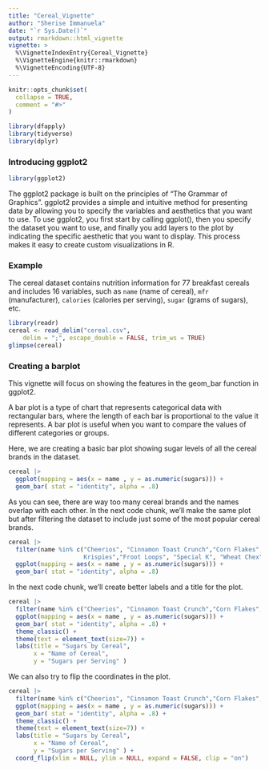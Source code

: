 ```yaml
---
title: "Cereal_Vignette"
author: "Sherise Immanuela"
date: "`r Sys.Date()`"
output: rmarkdown::html_vignette
vignette: >
  %\VignetteIndexEntry{Cereal_Vignette}
  %\VignetteEngine{knitr::rmarkdown}
  %\VignetteEncoding{UTF-8}
---
```


```r
knitr::opts_chunk$set(
  collapse = TRUE,
  comment = "#>"
)
```

```r
library(dfapply)
library(tidyverse)
library(dplyr)
```

### Introducing ggplot2
```r
library(ggplot2)
```

The ggplot2 package is built on the principles of "The Grammar of Graphics". ggplot2 provides a simple and intuitive method for presenting data by allowing you to specify the variables and aesthetics that you want to use. To use ggplot2, you first start by calling ggplot(), then you specify the dataset you want to use, and finally you add layers to the plot by indicating the specific aesthetic that you want to display. This process makes it easy to create custom visualizations in R.

### Example
The cereal dataset contains nutrition information for 77 breakfast cereals and includes 16 variables, such as `name` (name of cereal), `mfr` (manufacturer), `calories` (calories per serving), `sugar` (grams of sugars), etc. 

```r
library(readr)
cereal <- read_delim("cereal.csv", 
    delim = ";", escape_double = FALSE, trim_ws = TRUE)
glimpse(cereal)
```

### Creating a barplot
This vignette will focus on showing the features in the geom_bar function in ggplot2. 

A bar plot is a type of chart that represents categorical data with rectangular bars, where the length of each bar is proportional to the value it represents. A bar plot is useful when you want to compare the values of different categories or groups.

Here, we are creating a basic bar plot showing sugar levels of all the cereal brands in the dataset.

```r
cereal |>
  ggplot(mapping = aes(x = name , y = as.numeric(sugars))) +
  geom_bar( stat = "identity", alpha = .8)
```

As you can see, there are way too many cereal brands and the names overlap with each other.
In the next code chunk, we'll make the same plot but after filtering the dataset to include just some of the most popular cereal brands.
```r
cereal |>
  filter(name %in% c("Cheerios", "Cinnamon Toast Crunch","Corn Flakes", "Lucky Charms", "Rice
                     Krispies","Froot Loops", "Special K", "Wheat Chex")) |>
  ggplot(mapping = aes(x = name , y = as.numeric(sugars))) +
  geom_bar( stat = "identity", alpha = .8)
```

In the next code chunk, we'll create better labels and a title for the plot.
  
```r
cereal |>
  filter(name %in% c("Cheerios", "Cinnamon Toast Crunch","Corn Flakes", "Lucky Charms", "Rice Krispies","Froot Loops", "Special K", "Wheat Chex")) |>
  ggplot(mapping = aes(x = name , y = as.numeric(sugars))) +
  geom_bar( stat = "identity", alpha = .8) +
  theme_classic() +
  theme(text = element_text(size=7)) +
  labs(title = "Sugars by Cereal",
       x = "Name of Cereal",
       y = "Sugars per Serving" )
```

We can also try to flip the coordinates in the plot.

```r
cereal |>
  filter(name %in% c("Cheerios", "Cinnamon Toast Crunch","Corn Flakes", "Lucky Charms", "Rice Krispies","Froot Loops", "Special K", "Wheat Chex")) |>
  ggplot(mapping = aes(x = name , y = as.numeric(sugars))) +
  geom_bar( stat = "identity", alpha = .8) +
  theme_classic() +
  theme(text = element_text(size=7)) +
  labs(title = "Sugars by Cereal",
       x = "Name of Cereal",
       y = "Sugars per Serving" ) +
  coord_flip(xlim = NULL, ylim = NULL, expand = FALSE, clip = "on") 
```










